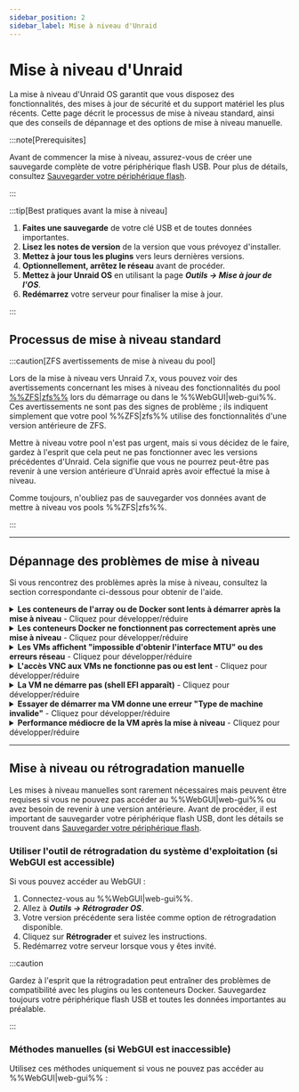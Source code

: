 ```yaml
---
sidebar_position: 2
sidebar_label: Mise à niveau d'Unraid
---
```



# Mise à niveau d'Unraid

La mise à niveau d'Unraid OS garantit que vous disposez des fonctionnalités, des mises à jour de sécurité et du support matériel les plus récents. Cette page décrit le processus de mise à niveau standard, ainsi que des conseils de dépannage et des options de mise à niveau manuelle.

:::note\[Prerequisites]

Avant de commencer la mise à niveau, assurez-vous de créer une sauvegarde complète de votre périphérique flash USB. Pour plus de détails, consultez [Sauvegarder votre périphérique flash](../maintain-and-update/changing-the-flash-device.mdx#backing-up-your-flash-device).

:::

:::tip[Best pratiques avant la mise à niveau]

1. **Faites une sauvegarde** de votre clé USB et de toutes données importantes.
2. **Lisez les notes de version** de la version que vous prévoyez d'installer.
3. **Mettez à jour tous les plugins** vers leurs dernières versions.
4. **Optionnellement, arrêtez le réseau** avant de procéder.
5. **Mettez à jour Unraid OS** en utilisant la page ***Outils → Mise à jour de l'OS***.
6. **Redémarrez** votre serveur pour finaliser la mise à jour.

:::

## Processus de mise à niveau standard

<Tabs>
  <TabItem value="Moderne (2025)" label="Unraid 7.x et plus" default>
    <UpgradeModern />
  </TabItem>

  <TabItem value="Ancien (6.11 à 6.12)" label="Unraid 6.11 à 6.12">
    <UpgradeLegacy611612 />
  </TabItem>
</Tabs>

:::caution[ZFS avertissements de mise à niveau du pool]

Lors de la mise à niveau vers Unraid 7.x, vous pouvez voir des avertissements concernant les mises à niveau des fonctionnalités du pool [%%ZFS|zfs%%](../../advanced-configurations/optimize-storage/zfs-storage.mdx) lors du démarrage ou dans le %%WebGUI|web-gui%%. Ces avertissements ne sont pas des signes de problème ; ils indiquent simplement que votre pool %%ZFS|zfs%% utilise des fonctionnalités d'une version antérieure de ZFS.

Mettre à niveau votre pool n'est pas urgent, mais si vous décidez de le faire, gardez à l'esprit que cela peut ne pas fonctionner avec les versions précédentes d'Unraid. Cela signifie que vous ne pourrez peut-être pas revenir à une version antérieure d'Unraid après avoir effectué la mise à niveau.

Comme toujours, n'oubliez pas de sauvegarder vos données avant de mettre à niveau vos pools %%ZFS|zfs%%.

:::

---

## Dépannage des problèmes de mise à niveau

Si vous rencontrez des problèmes après la mise à niveau, consultez la section correspondante ci-dessous pour obtenir de l'aide.

<details>
  <summary><strong>Les conteneurs de l'array ou de Docker sont lents à démarrer après la mise à niveau</strong> - Cliquez pour développer/réduire</summary>

  Une migration unique peut être nécessaire pour les conteneurs Docker après certaines mises à jour. Ce processus peut prendre du temps, surtout si vous avez de nombreuses images. Soyez patient pendant ce processus ; les performances devraient se normaliser après le démarrage initial.
</details>

<details>
  <summary><strong>Les conteneurs Docker ne fonctionnent pas correctement après une mise à niveau</strong> - Cliquez pour développer/réduire</summary>

  Si vous rencontrez des erreurs du type *"les couches du manifeste ne correspondent pas à la configuration de l'image,"* il peut être nécessaire de reconstruire votre fichier d'image Docker. Voici comment :

  1. Allez à ***Paramètres → Docker*** et arrêtez le service Docker.
  2. Cochez la case pour supprimer l'image Docker et cliquez sur le bouton supprimer.
  3. Redémarrez Docker pour recréer l'image.
  4. Naviguez vers l'onglet **Applications**, **Applications Précédentes**, cochez ce que vous souhaitez réinstaller, puis cliquez sur **"Installer xx Applications"**.
</details>

<details>
  <summary><strong>Les VMs affichent "impossible d'obtenir l'interface MTU" ou des erreurs réseau</strong> - Cliquez pour développer/réduire</summary>

  Si vous avez utilisé un nom de pont personnalisé pour le réseau %%VM|vm%%, mettez à jour toutes les %%VMs|vm%% pour utiliser le pont `br0` par défaut en suivant ces étapes :

  1. Allez à l'onglet **VMs** et modifiez chaque %%VM|vm%% (assurez-vous d'activer **Vue avancée**).
  2. Réglez le pont réseau sur `br0` et cliquez sur **Appliquer**.
  3. Allez à ***Paramètres → Gestionnaire de VM*** (en **Vue avancée**) et réglez le pont par défaut sur `br0`.
</details>

<details>
  <summary><strong>L'accès VNC aux VMs ne fonctionne pas ou est lent</strong> - Cliquez pour développer/réduire</summary>

  Pour les anciens %%VMs|vm%%, vous devrez peut-être mettre à jour le pilote vidéo %%VNC|vnc-session%% :

  1. Modifiez la %%VM|vm%% de l'onglet **VMs** (sélectionnez **Vue avancée**).
  2. Réglez le **Pilote Vidéo %%VNC|vnc-session%%** sur **QXL** (recommandé). Essayez **Cirrus** ou **vmvga** si vous avez un succès limité avec QXL.
  3. Cliquez sur **Appliquer** pour enregistrer les modifications.
</details>

<details>
  <summary><strong>La VM ne démarre pas (shell EFI apparaît)</strong> - Cliquez pour développer/réduire</summary>

  If you have %%OVMF|ovmf%%-based %%VMs|vm%% created in older Unraid versions, you might encounter an EFI shell. You can boot the %%VM|vm%% by entering the following commands:

  1. Tapez `fs0:`.
  2. Ensuite, tapez `cd efi/boot`.
  3. Enfin, tapez `bootx64.efi`.

  Si `fs0:` ne fonctionne pas, vous pouvez essayer `fs1:` à la place. Si vous continuez à avoir des problèmes, veuillez visiter les [forums Unraid](https://forums.unraid.net/) pour obtenir de l'aide.
</details>

<details>
  <summary><strong>Essayer de démarrer ma VM donne une erreur "Type de machine invalide"</strong> - Cliquez pour développer/réduire</summary>

  Pour résoudre ce problème, modifiez le %%VM|vm%% dans le %%WebGUI|web-gui%% et cliquez sur **Appliquer** sans apporter de modifications. Cette action mettra à jour le type de machine vers la version la plus récente supportée.
</details>

<details>
  <summary><strong>Performance médiocre de la VM après la mise à niveau</strong> - Cliquez pour développer/réduire</summary>

  Si votre %%VM|vm%% est lente après une mise à jour, allez dans les paramètres du %%VM|vm%% (en **Vue Avancée**) et mettez à jour la version du type de **Machine** à la révision la plus récente (par exemple, passez de `i440fx-2.5` à `i440fx-2.7`). Assurez-vous de ne pas changer le préfixe (par exemple, ne passez pas de `i440fx` à `Q35`).
</details>

---

## Mise à niveau ou rétrogradation manuelle

Les mises à niveau manuelles sont rarement nécessaires mais peuvent être requises si vous ne pouvez pas accéder au %%WebGUI|web-gui%% ou avez besoin de revenir à une version antérieure. Avant de procéder, il est important de sauvegarder votre périphérique flash USB, dont les détails se trouvent dans [Sauvegarder votre périphérique flash](../maintain-and-update/changing-the-flash-device.mdx#backing-up-your-flash-device).

### Utiliser l'outil de rétrogradation du système d'exploitation (si WebGUI est accessible)

Si vous pouvez accéder au WebGUI :

1. Connectez-vous au %%WebGUI|web-gui%%.
2. Allez à ***Outils → Rétrograder OS***.
3. Votre version précédente sera listée comme option de rétrogradation disponible.
4. Cliquez sur **Rétrograder** et suivez les instructions.
5. Redémarrez votre serveur lorsque vous y êtes invité.

:::caution

Gardez à l'esprit que la rétrogradation peut entraîner des problèmes de compatibilité avec les plugins ou les conteneurs Docker. Sauvegardez toujours votre périphérique flash USB et toutes les données importantes au préalable.

:::

### Méthodes manuelles (si WebGUI est inaccessible)

Utilisez ces méthodes uniquement si vous ne pouvez pas accéder au %%WebGUI|web-gui%% :

<Tabs>
  <TabItem value="Méthode la plus simple" label="Méthode la plus simple">
    <ManualDowngradeSimplest />
  </TabItem>

  <TabItem value="Méthode en ligne de commande" label="Méthode en ligne de commande">
    <ManualDowngradeCommandLine />
  </TabItem>
</Tabs>
